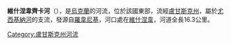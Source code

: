 '''維什涅韋齊卡河'''（{{lang-uk|Вишневецька}}），是[[烏克蘭|烏克蘭]]的河流，位於該國東部，流經[[盧甘斯克州|盧甘斯克州]]，屬於[[尤西基納河|尤西基納河]]的支流，發源自[[罗韦尼基_(乌克兰)|羅韋尼基]]，河口處在[[維什涅韋_(安特拉齊特區)|維什涅韋]]，河道全長16.3公里。

{{DEFAULTSORT:Вишневецька (річка)}}
[[Category:盧甘斯克州河流|Category:盧甘斯克州河流]]


{{Ukraine-river-stub}}